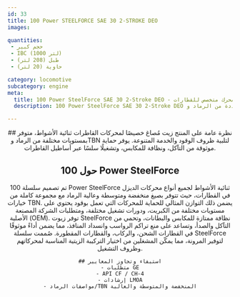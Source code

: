 ```yaml
---
id: 33
title: 100 Power STEELFORCE SAE 30 2-STROKE DEO
images:

quantities:
 - حجم كبير
 - IBC (1000 لتر)
 - طبل (208 لتر)
 - حاوية (20 لتر)

category: locomotive
subcategory: engine
meta:
  title: 100 Power SteelForce SAE 30 2-Stroke DEO - زيت محرك متخصص للقطارات
  description: 100 Power SteelForce SAE 30 2-Stroke DEO هو زيت محرك متخصص لمحركات القاطرات ثنائية الأشواط. متوفر بمستويات متعددة من الرماد وTBN لتلبية ظروف الوقود والخدمة المتنوعة، ويضمن حماية موثوقة من التآكل، ونظافة ممتازة للمكابس، وتشغيلًا سلسًا عبر أساطيل القاطرات. يلبي متطلبات GE ومعايير API CF / CH-4 وإرشادات LMOA.

---
```


<Header>
    ## نظرة عامة على المنتج
    زيت مُصاغ خصيصًا لمحركات القاطرات ثنائية الأشواط، متوفر
    بمستويات مختلفة من الرماد وTBN لتلبية ظروف الوقود والخدمة المتنوعة.
    يوفر حماية موثوقة من التآكل، ونظافة للمكابس، وتشغيلًا سلسًا عبر
    أساطيل القاطرات.
    
## حول 100 Power SteelForce
  تم تصميم سلسلة 100 Power SteelForce ثنائية الأشواط لجميع أنواع محركات الديزل في القطارات، حيث تتوفر بصيغ منخفضة ومتوسطة وعالية الرماد مع مجموعة كاملة من خيارات TBN. يضمن ذلك التوازن المثالي للحماية للمحركات التي تعمل بوقود يحتوي على مستويات مختلفة من الكبريت، ودورات تشغيل مختلفة، ومتطلبات الشركة المصنعة الأصلية (OEM). توفر زيوت SteelForce نظافة ممتازة للمكابس والبطانات، وتحمي من التآكل والصدأ، وتساعد على منع تراكم الرواسب وانسداد المنافذ، مما يضمن أداءً موثوقًا في القطارات الشحن، والركاب، والقطارات المقطورة. صُممت سلسلة SteelForce لتوفير المرونة، مما يمكّن المشغلين من اختيار التركيبة الزيتية المناسبة لمحركاتهم وظروف التشغيل.

    ## استيفاء وتجاوز المعايير
    - متطلبات GE
    - API CF / CH-4
    - إرشادات LMOA
    - مواصفات الرماد/TBN المنخفضة والمتوسطة والعالية

</Header>
